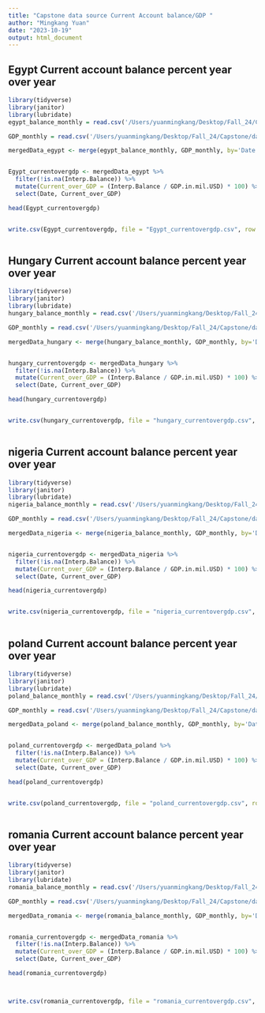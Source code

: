 ```yaml
---
title: "Capstone data source Current Account balance/GDP "
author: "Mingkang Yuan"
date: "2023-10-19"
output: html_document
---
```

## Egypt Current account balance percent year over year

```r
library(tidyverse)
library(janitor)
library(lubridate)
egypt_balance_monthly = read.csv('/Users/yuanmingkang/Desktop/Fall_24/Capstone/data source/Current account balance new/Monthly/Egypt_monthly.csv')

GDP_monthly = read.csv('/Users/yuanmingkang/Desktop/Fall_24/Capstone/data source/GDP/New in mil USD/GDP_in_mil_USD_Egypt.csv')

mergedData_egypt <- merge(egypt_balance_monthly, GDP_monthly, by='Date', all.y = T)


Egypt_currentovergdp <- mergedData_egypt %>%
  filter(!is.na(Interp.Balance)) %>%
  mutate(Current_over_GDP = (Interp.Balance / GDP.in.mil.USD) * 100) %>%
  select(Date, Current_over_GDP)

head(Egypt_currentovergdp)


write.csv(Egypt_currentovergdp, file = "Egypt_currentovergdp.csv", row.names = FALSE)



```

## Hungary Current account balance percent year over year

```r
library(tidyverse)
library(janitor)
library(lubridate)
hungary_balance_monthly = read.csv('/Users/yuanmingkang/Desktop/Fall_24/Capstone/data source/Current account balance new/Monthly/hungary_monthly.csv')

GDP_monthly = read.csv('/Users/yuanmingkang/Desktop/Fall_24/Capstone/data source/GDP/New in mil USD/GDP_in_mil_USD_hungary.csv')

mergedData_hungary <- merge(hungary_balance_monthly, GDP_monthly, by='Date', all.y = T)


hungary_currentovergdp <- mergedData_hungary %>%
  filter(!is.na(Interp.Balance)) %>%
  mutate(Current_over_GDP = (Interp.Balance / GDP.in.mil.USD) * 100) %>%
  select(Date, Current_over_GDP)

head(hungary_currentovergdp)


write.csv(hungary_currentovergdp, file = "hungary_currentovergdp.csv", row.names = FALSE)



```


## nigeria Current account balance percent year over year

```r
library(tidyverse)
library(janitor)
library(lubridate)
nigeria_balance_monthly = read.csv('/Users/yuanmingkang/Desktop/Fall_24/Capstone/data source/Current account balance new/Monthly/nigeria_monthly.csv')

GDP_monthly = read.csv('/Users/yuanmingkang/Desktop/Fall_24/Capstone/data source/GDP/New in mil USD/GDP_in_mil_USD_nigeria.csv')

mergedData_nigeria <- merge(nigeria_balance_monthly, GDP_monthly, by='Date', all.y = T)


nigeria_currentovergdp <- mergedData_nigeria %>%
  filter(!is.na(Interp.Balance)) %>%
  mutate(Current_over_GDP = (Interp.Balance / GDP.in.mil.USD) * 100) %>%
  select(Date, Current_over_GDP)

head(nigeria_currentovergdp)


write.csv(nigeria_currentovergdp, file = "nigeria_currentovergdp.csv", row.names = FALSE)



```


## poland Current account balance percent year over year

```r
library(tidyverse)
library(janitor)
library(lubridate)
poland_balance_monthly = read.csv('/Users/yuanmingkang/Desktop/Fall_24/Capstone/data source/Current account balance new/Monthly/poland_monthly.csv')

GDP_monthly = read.csv('/Users/yuanmingkang/Desktop/Fall_24/Capstone/data source/GDP/New in mil USD/GDP_in_mil_USD_poland.csv')

mergedData_poland <- merge(poland_balance_monthly, GDP_monthly, by='Date', all.y = T)


poland_currentovergdp <- mergedData_poland %>%
  filter(!is.na(Interp.Balance)) %>%
  mutate(Current_over_GDP = (Interp.Balance / GDP.in.mil.USD) * 100) %>%
  select(Date, Current_over_GDP)

head(poland_currentovergdp)


write.csv(poland_currentovergdp, file = "poland_currentovergdp.csv", row.names = FALSE)



```

## romania Current account balance percent year over year

```r
library(tidyverse)
library(janitor)
library(lubridate)
romania_balance_monthly = read.csv('/Users/yuanmingkang/Desktop/Fall_24/Capstone/data source/Current account balance new/Monthly/romania_monthly.csv')

GDP_monthly = read.csv('/Users/yuanmingkang/Desktop/Fall_24/Capstone/data source/GDP/New in mil USD/GDP_in_mil_USD_romania.csv')

mergedData_romania <- merge(romania_balance_monthly, GDP_monthly, by='Date', all.y = T)


romania_currentovergdp <- mergedData_romania %>%
  filter(!is.na(Interp.Balance)) %>%
  mutate(Current_over_GDP = (Interp.Balance / GDP.in.mil.USD) * 100) %>%
  select(Date, Current_over_GDP)

head(romania_currentovergdp)



write.csv(romania_currentovergdp, file = "romania_currentovergdp.csv", row.names = FALSE)



```





